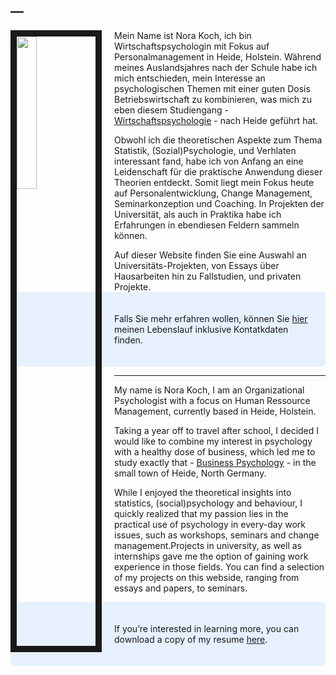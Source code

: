 ---
---

<link rel="stylesheet" href="styles.css" type="text/css">

<img src="images/Bewerbungsbild1.jpg" style="width:25%; border:10px solid; margin-right: 20px" align="left">

Mein Name ist Nora Koch, ich bin Wirtschaftspsychologin mit Fokus auf Personalmanagement in Heide, Holstein.
Während meines Auslandsjahres nach der Schule habe ich mich entschieden, mein Interesse an psychologischen Themen mit einer guten Dosis Betriebswirtschaft zu kombinieren, was mich zu eben diesem Studiengang - [Wirtschaftspsychologie](https://www.fh-westkueste.de/wipsy/) - nach Heide geführt hat.  

Obwohl ich die theoretischen Aspekte zum Thema Statistik, (Sozial)Psychologie, und Verhlaten interessant fand, habe ich von Anfang an eine Leidenschaft für die praktische Anwendung dieser Theorien entdeckt. Somit liegt mein Fokus heute auf Personalentwicklung, Change Management, Seminarkonzeption und Coaching. In Projekten der Universität, als auch in Praktika habe ich Erfahrungen in ebendiesen Feldern sammeln können. 

Auf dieser Website finden Sie eine Auswahl an Universitäts-Projekten, von Essays über Hausarbeiten hin zu Fallstudien, und privaten Projekte.
<style>
div.blue { background-color:#e6f0ff; border-radius: 5px; padding: 20px;}
</style>
<div class = "blue">
Falls Sie mehr erfahren wollen, können Sie [hier](Lebenslauf dt.pdf) meinen Lebenslauf inklusive Kontatkdaten finden. 
</div>


***



My name is Nora Koch, I am an Organizational Psychologist with a focus on Human Ressource Management, currently based in Heide, Holstein.

Taking a year off to travel after school, I decided I would like to combine my interest in psychology with a healthy dose of business, which led me to study exactly that - [Business Psychology](https://www.fh-westkueste.de/wipsy/) - in the small town of Heide, North Germany.

While I enjoyed the theoretical insights into statistics, (social)psychology and behaviour, I quickly realized that my passion lies in the practical use of psychology in every-day work issues, such as workshops, seminars and change management.Projects in university, as well as internships gave me the option of gaining work experience in those fields.
You can find a selection of my projects on this webside, ranging from essays and papers, to seminars. 

<style>
div.blue { background-color:#e6f0ff; border-radius: 5px; padding: 20px;}
</style>
<div class = "blue">
If you're interested in learning more, you can download a copy of my resume [here](CV engl.pdf).
</div>






